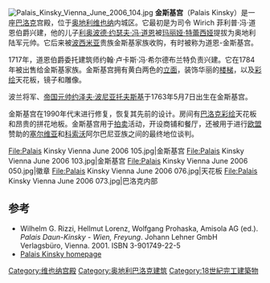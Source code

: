 [[Image:Palais_Kinsky_Vienna_June_2006_104.jpg|thumb]]
'''金斯基宫'''（Palais Kinsky）是一座[[巴洛克|巴洛克]]宫殿，位于[[奥地利|奥地利]][[维也纳|维也纳]]内城区。它最初是为司令 Wirich 菲利普·冯·道恩伯爵兴建，他的儿子[[利奥波德·约瑟夫·冯·道恩|利奥波德·约瑟夫·冯·道恩]]被[[玛丽娅·特蕾西娅|玛丽娅·特蕾西娅]]提拔为奥地利陆军元帅。它后来被[[波西米亚|波西米亚]]贵族金斯基家族收购，有时被称为道恩-金斯基宫。

1717年，道恩伯爵委托建筑师约翰·卢卡斯·冯·希尔德布兰特负责兴建。它在1784年被出售给金斯基家族。金斯基宫拥有黄白两色的[[立面|立面]]，装饰华丽的[[楼梯|楼梯]]，以及[[壁画|彩绘]]天花板，镜子和雕像。

波兰将军、[[法国元帅|帝国元帅]][[约泽夫·波尼亚托夫斯基|约泽夫·波尼亚托夫斯基]]于1763年5月7日出生在金斯基宫。
   
金斯基宫在1990年代末进行修复，恢复其先前的设计。房间有[[巴洛克|巴洛克]][[壁画|彩绘]]天花板和昂贵的拼花地板。金斯基宫用于[[拍卖|拍卖]]活动，开设商铺和餐厅，还被用于进行[[欧盟|欧盟]]赞助的[[塞尔维亚|塞尔维亚]]和[[科索沃|科索沃]]阿尔巴尼亚族之间的最终地位谈判。

<gallery>
File:Palais Kinsky Vienna June 2006 105.jpg|金斯基宫
File:Palais Kinsky Vienna June 2006 103.jpg|金斯基宫
File:Palais Kinsky Vienna June 2006 050.jpg|徽章
File:Palais Kinsky Vienna June 2006 076.jpg|天花板
File:Palais Kinsky Vienna June 2006 073.jpg|巴洛克内部
</gallery>

== 参考==
* Wilhelm G. Rizzi, Hellmut Lorenz, Wolfgang Prohaska, Amisola AG (ed.). ''Palais Daun-Kinsky - Wien, Freyung''. Johann Lehner GmbH Verlagsbüro, Vienna. 2001. ISBN 3-901749-22-5
* [http://www.imkinsky.com/ Palais Kinsky homepage] {{Wayback|url=http://www.imkinsky.com/ |date=20080725084214 }}
{{coord|48|12|42|N|16|21|50|E|region:AT-9_type:landmark|display=title}}

{{commonscat}}
{{normdaten}}
{{DEFAULTSORT:kinsky}}
[[Category:维也纳宫殿|Category:维也纳宫殿]]
[[Category:奥地利巴洛克建筑|Category:奥地利巴洛克建筑]]
[[Category:18世紀完工建築物|Category:18世紀完工建築物]]
